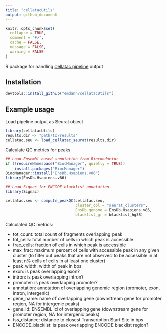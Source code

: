 ```yaml
---
title: "cellatacUtils"
output: github_document
---
```


```r
knitr::opts_chunk$set(
  collapse = TRUE,
  comment = "#>",
  cache = FALSE,
  message = FALSE,
  warning = FALSE
)
```

R package for handling [cellatac pipeline](https://github.com/cellgeni/cellatac) output 

## Installation
```r
devtools::install_github("emdann/cellatacUtils")
```


## Example usage

Load pipeline output as Seurat object

```r
library(cellatacUtils)
results.dir <- "path/to/results"
cellatac.seu <- load_cellatac_seurat(results.dir)
```

Calculate QC metrics for peaks

```r
## Load Ensembl based annotation from Bioconductor
if (!requireNamespace("BiocManager", quietly = TRUE))
    install.packages("BiocManager")
BiocManager::install("EnsDb.Hsapiens.v86")
library(EnsDb.Hsapiens.v86)

## Load Signac for ENCODE blacklist annotation
library(Signac)

cellatac.seu <- compute_peakQC(cellatac.seu, 
                               cluster_col = "seurat_clusters", 
                               EnsDb.genome = EnsDb.Hsapiens.v86, 
                               blacklist_gr = blacklist_hg38)
```

Calculated QC metrics:

* tot_count: total count of fragments overlapping peak
* tot_cells: total number of cells in which peak is accessible
* frac_cells: fraction of cells in which peak is accessible
* max_frac: maximum percent of cells with accessible peak in any given cluster (to filter out peaks that are not observed to be accessible in at least n% cells of cells in at least one cluster)
* peak_width: width of peak in bps
* exon: is peak overlapping exon?
* intron: is peak overlapping intron?
* promoter: is peak overlapping promoter?
* annotation: annotation of overlapping genomic region (promoter, exon, intron, intergenic)
* gene_name: name of overlapping gene (downstream gene for promoter region, NA for intergenic peaks)
* gene_id: ENSEMBL id of overlapping gene (downstream gene for promoter region, NA for intergenic peaks)
* tss_distance: distance to closest Transcription Start Site in bps
* ENCODE_blacklist: is peak overlapping ENCODE blacklist region?
